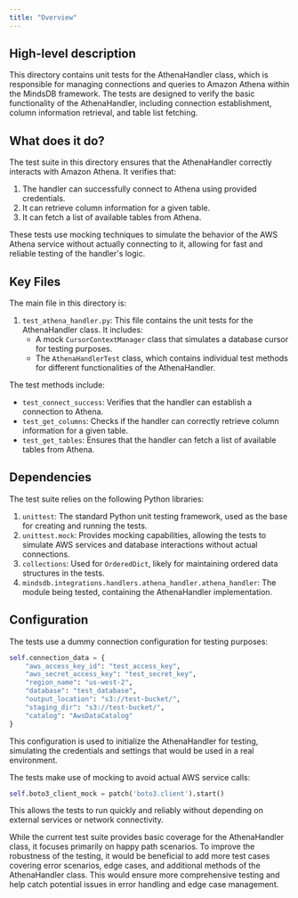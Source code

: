 ```yaml
---
title: "Overview"
---
```


## High-level description
This directory contains unit tests for the AthenaHandler class, which is responsible for managing connections and queries to Amazon Athena within the MindsDB framework. The tests are designed to verify the basic functionality of the AthenaHandler, including connection establishment, column information retrieval, and table list fetching.

## What does it do?
The test suite in this directory ensures that the AthenaHandler correctly interacts with Amazon Athena. It verifies that:

1. The handler can successfully connect to Athena using provided credentials.
2. It can retrieve column information for a given table.
3. It can fetch a list of available tables from Athena.

These tests use mocking techniques to simulate the behavior of the AWS Athena service without actually connecting to it, allowing for fast and reliable testing of the handler's logic.

## Key Files
The main file in this directory is:

1. `test_athena_handler.py`: This file contains the unit tests for the AthenaHandler class. It includes:
   - A mock `CursorContextManager` class that simulates a database cursor for testing purposes.
   - The `AthenaHandlerTest` class, which contains individual test methods for different functionalities of the AthenaHandler.

The test methods include:
- `test_connect_success`: Verifies that the handler can establish a connection to Athena.
- `test_get_columns`: Checks if the handler can correctly retrieve column information for a given table.
- `test_get_tables`: Ensures that the handler can fetch a list of available tables from Athena.

## Dependencies
The test suite relies on the following Python libraries:

1. `unittest`: The standard Python unit testing framework, used as the base for creating and running the tests.
2. `unittest.mock`: Provides mocking capabilities, allowing the tests to simulate AWS services and database interactions without actual connections.
3. `collections`: Used for `OrderedDict`, likely for maintaining ordered data structures in the tests.
4. `mindsdb.integrations.handlers.athena_handler.athena_handler`: The module being tested, containing the AthenaHandler implementation.

## Configuration
The tests use a dummy connection configuration for testing purposes:

```python
self.connection_data = {
    "aws_access_key_id": "test_access_key",
    "aws_secret_access_key": "test_secret_key",
    "region_name": "us-west-2",
    "database": "test_database",
    "output_location": "s3://test-bucket/",
    "staging_dir": "s3://test-bucket/",
    "catalog": "AwsDataCatalog"
}
```

This configuration is used to initialize the AthenaHandler for testing, simulating the credentials and settings that would be used in a real environment.

The tests make use of mocking to avoid actual AWS service calls:

```python
self.boto3_client_mock = patch('boto3.client').start()
```

This allows the tests to run quickly and reliably without depending on external services or network connectivity.

While the current test suite provides basic coverage for the AthenaHandler class, it focuses primarily on happy path scenarios. To improve the robustness of the testing, it would be beneficial to add more test cases covering error scenarios, edge cases, and additional methods of the AthenaHandler class. This would ensure more comprehensive testing and help catch potential issues in error handling and edge case management.